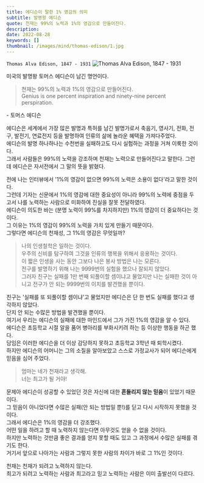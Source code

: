 ```yaml
---
title: 에디슨이 말한 1% 영감의 의미
subtitle: 발명왕 에디슨
quote: 천재는 99%의 노력과 1%의 영감으로 만들어진다.  
description: 
date: 2022-08-28
keywords: []
thumbnail: /images/mind/thomas-edison/1.jpg
---
```


`Thomas Alva Edison, 1847 - 1931`
![Thomas Alva Edison, 1847 - 1931](/images/mind/thomas-edison/2.jpg)

미국의 발명왕 토머스 에디슨이 남긴 명언이다.  

> 천재는 99%의 노력과 1%의 영감으로 만들어진다.   
> Genius is one percent inspiration and ninety-nine percent perspiration.  

<author>- 토머스 에디슨</author>

에디슨은 세계에서 가장 많은 발명과 특허를 남긴 발명가로서 축음기, 영사기, 전화, 전구, 발전기, 연료전지 등을 발명하여 인류의 삶에 놀라운 혜택을 가져다주었다.  
에디슨의 발명 하나하나는 수천번을 실패하고도 다시 실험하는 과정을 거쳐 이룩한 것이다.  
그래서 사람들은 99%의 노력을 강조하며 천재는 노력으로 만들어진다고 말한다.  그런데 에디슨은 자서전에서 그 말의 뜻을 밝혔다.  

전에 나는 인터뷰에서 '1%의 영감이 없으면 99%의 노력은 소용이 없다'라고 말한 것이다.  
그런데 기자는 신문에서 1%의 영감에 대한 중요성이 아니라 99%의 노력에 중점을 두고서 나를 노력하는 사람으로 미화하여 진실을 잘못 전달하였다.  
에디슨이 의도한 바는 (분명 노력이 99%를 차지하지만) 1%의 영감이 더 중요하다는 것이다.  
그 이유는 1%의 영감이 99%의 노력을 가치 있게 만들기 때문이다.  
그렇다면 에디슨의 천재성, 그 1%의 영감은 무엇일까?

> 나의 인생철학은 일하는 것이다.   
> 우주의 신비를 탐구하여 그것을 인류의 행복을 위해서 응용하는 것이다.   
> 이 짧은 인생을 사는 동안 그보다 나은 봉사 방법은 나는 모른다.   
> 전구를 발명하기 위해 나는 9999번의 실험을 했으나 잘되지 않았다.   
> 그러자 친구는 실패를 1만 번째 되풀이할 셈이냐고 물었지만 나는 실패한 것이 아니고 전구가 안 되는 9999번의 이치를 발견했을 뿐이다.  

친구는 '실패를 또 되풀이할 셈이냐'고 물었지만 에디슨은 단 한 번도 실패를 했다고 생각하지 않았다.  
단지 안 되는 수많은 방법을 발견했을 뿐이다.   
여기서 우리는 에디슨의 실패에 대한 마인드에서 그가 가진 1%의 영감을 알 수 있다.  
에디슨은 초등학교 시절 알을 품어 병아리를 부화시키려 하는 등 이상한 행동을 하곤 했다.  
담임은 이러한 에디슨을 더 이상 감당하지 못하고 초등학교 3학년 때 퇴학시켰다.  
하지만 에디슨의 어머니는 그의 소질을 알아보았고 스스로 가정교사가 되어 에디슨에게 믿음을 심어 주었다.  

> 엄마는 네가 천재라고 생각해.   
> 너는 최고가 될 거야!

문제아 에디슨이 성공할 수 있었던 것은 자신에 대한 **흔들리지 않는 믿음**이 있었기 때문이다.  
그 믿음이 아니었다면 수많은 실패(안 되는 방법일 뿐!)를 딛고 다시 시작하지 못했을 것이다.  
그래서 에디슨은 1%의 영감을 더 강조했다.   
어떤 일을 하려고 할 때 노력하지 않는다면 아무것도 얻을 수 없을 것이다.  
하지만 노력하는 것만큼 좋은 결과를 얻지 못할 때도 있고 그 과정에서 수많은 실패를 겪기도 한다.   
거기서 앞으로 나아가는 사람과 그렇지 못한 사람의 차이가 바로 그 1%인 것이다.  

천재는 천재가 되려고 노력하지 않는다.   
최고가 되려고 노력하는 사람과 최고라고 믿고 노력하는 사람은 이미 출발선이 다르다.  